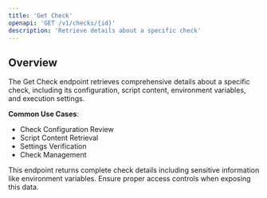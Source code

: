```yaml
---
title: 'Get Check'
openapi: 'GET /v1/checks/{id}'
description: 'Retrieve details about a specific check'
---
```


## Overview

The Get Check endpoint retrieves comprehensive details about a specific check, including its configuration, script content, environment variables, and execution settings.

**Common Use Cases**:
- Check Configuration Review
- Script Content Retrieval
- Settings Verification
- Check Management

<Note>
This endpoint returns complete check details including sensitive information like environment variables. Ensure proper access controls when exposing this data.
</Note>